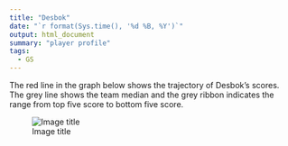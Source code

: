 ```yaml
---
title: "Desbok"
date: "`r format(Sys.time(), '%d %B, %Y')`"
output: html_document
summary: "player profile"
tags:
  - GS
---
```


The red line in the graph below shows the trajectory of Desbok's scores. The grey line shows the team median and the grey ribbon indicates the range from top five score to bottom five score.

![Image title](Desbok.jpg)
